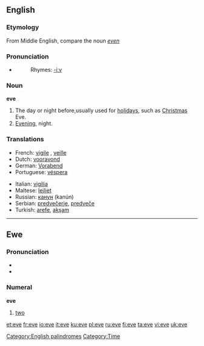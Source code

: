 {{see|Eve}}
==English==

===Etymology===
From Middle English, compare the noun ''[[even]]''

===Pronunciation===
*{{audio|en-us-eve.ogg|Audio (US)}}
*:Rhymes: [[Rhymes:English:-iːv|-iːv]]

===Noun===
'''eve'''

# The day or night before,usually used for [[holiday]]s, such as [[Christmas]] Eve.
# [[Evening]], night.

===Translations===
{{rfc-level|Translations at L3+ (AutoFormat would have corrected level of Translations)}}

{{trans-top|day or night before}}
*French: [[vigile]] {{f}}, [[veille]] {{f}}
*Dutch: [[vooravond]]
*German: [[Vorabend]] {{m}}
*Portuguese: [[véspera]] {{f}}
{{trans-mid}}
*Italian: [[vigilia]] {{f}}
*Maltese: [[lejliet]]
*Russian: [[канун]] {{m}} (kanún)
*Serbian: [[predvečerje]], [[predveče]]
*Turkish: [[arefe]], [[akşam]]
{{trans-bottom}}

[[Category:English palindromes]]
[[Category:Time]]

----

==Ewe==

===Pronunciation===
*{{IPA|/ˈeve/}}
*{{SAMPA|/"EvE/}}

===Numeral===
'''eve'''

# {{cardinal|lang=ee}} [[two]]

[[et:eve]]
[[fr:eve]]
[[io:eve]]
[[it:eve]]
[[ku:eve]]
[[pl:eve]]
[[ru:eve]]
[[fi:eve]]
[[ta:eve]]
[[vi:eve]]
[[uk:eve]]